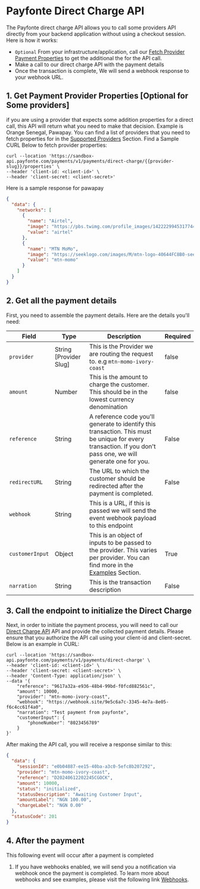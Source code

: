 # Payfonte Direct Charge API

The Payfonte direct charge API allows you to call some providers API directly from your backend application without using a
checkout session. Here is how it works:

- `Optional` From your infrastructure/application, call our [Fetch Provider Payment Properties](https://docs.payfonte.com/api-reference/disbursements/fetch-provider-properties) to get the additional the for the API call.
- Make a call to our direct charge API with the payment details
- Once the transaction is complete, We will send a webhook response to your webhook URL.

## 1. Get Payment Provider Properties [Optional for Some providers]

if you are using a provider that expects some addition properties for a direct call, this API will return what you need
to make that decision.
Example is Orange Senegal, Pawapay. You can find a list of providers that you need to fetch properties for in
the [Supported Providers](/guides/collections/direct-charge/supported-providers) Section.
Find a Sample CURL Below to fetch provider properties:

```shell
curl --location 'https://sandbox-api.payfonte.com/payments/v1/payments/direct-charge/{{provider-slug}}/properties' \
--header 'client-id: <client-id>' \
--header 'client-secret: <client-secret>'
```

Here is a sample response for pawapay

```json
{
  "data": {
    "networks": [
      {
        "name": "Airtel",
        "image": "https://pbs.twimg.com/profile_images/1422229945317744642/1f6bLEh__400x400.jpg",
        "value": "airtel"
      },
      {
        "name": "MTN MoMo",
        "image": "https://seeklogo.com/images/M/mtn-logo-40644FC8B0-seeklogo.com.png",
        "value": "mtn-momo"
      }
    ]
  }
}
```

## 2. Get all the payment details

First, you need to assemble the payment details. Here are the details you'll need:

| Field           | Type                   | Description                                                                                                                                                              | Required |
|-----------------|------------------------|--------------------------------------------------------------------------------------------------------------------------------------------------------------------------|----------|
| `provider`      | String [Provider Slug] | This is the Provider we are routing the request to. e.g `mtn-momo-ivory-coast`                                                                                           | false    |
| `amount`        | Number                 | This is the amount to charge the customer. This should be in the lowest currency denomination                                                                            | false    |
| `reference`     | String                 | A reference code you'll generate to identify this transaction. This must be unique for every transaction. If you don't pass one, we will generate one for you.           | False    |
| `redirectURL`   | String                 | The URL to which the customer should be redirected after the payment is completed.                                                                                       | False    |
| `webhook`       | String                 | This is a URL, if this is passed we will send the event webhook payload to this endpoint                                                                                 |          |
| `customerInput` | Object                 | This is an object of inputs to be passed to the provider. This varies per provider. You can find more in the [Examples](/guides/collections/direct-charge/examples) Section. | True     |
| `narration`     | String                 | This is the transaction description                                                                                                                                      | False    |

## 3. Call the endpoint to initialize the Direct Charge

Next, in order to initiate the payment process, you will need to call
our [Direct Charge API](https://docs.payfonte.com/api-reference/collections/direct-charge-api) API and provide the
collected payment details. Please ensure that you authorize the API call using your client-id and client-secret. Below
is an example in CURL:

```shell
curl --location 'https://sandbox-api.payfonte.com/payments/v1/payments/direct-charge' \
--header 'client-id: <client-id>' \
--header 'client-secret: <client-secret>' \
--header 'Content-Type: application/json' \
--data '{
    "reference": "9617a32a-e936-48b4-99bd-f0fcd882561c",
    "amount": 10000,
    "provider": "mtn-momo-ivory-coast",
    "webhook": "https://webhook.site/9e5c6a7c-3345-4e7a-8e05-f6c4cc61f4a0",
    "narration": "Test payment from payfonte",
    "customerInput": {
        "phoneNumber": "8023456789"
    }
}'
```

After making the API call, you will receive a response similar to this:

```json
{
  "data": {
    "sessionId": "e0b04887-ee15-40ba-a3c0-5efc8b207292",
    "provider": "mtn-momo-ivory-coast",
    "reference": "D20240612202245CGOCK",
    "amount": 10000,
    "status": "initialized",
    "statusDescription": "Awaiting Customer Input",
    "amountLabel": "NGN 100.00",
    "chargeLabel": "NGN 0.00"
  },
  "statusCode": 201
}
```

## 4. After the payment

This following event will occur after a payment is completed
1. If you have webhooks enabled, we will send you a notification via webhook once the payment is completed. To learn
   more about webhooks and see examples, please visit the following link [Webhooks](/guides/collections/webhook).

[//]: # (## 5. When Payment Fails)

[//]: # ()
[//]: # (In the event that a payment attempt fails, such as due to insufficient funds, there is no need for you to take any)

[//]: # (action. The payment page will remain open so that the customer can try again with another provider until the payment is)

[//]: # (successful or they choose to cancel.)

[//]: # ()
[//]: # (If you have webhooks enabled, we will send you a notification for each failed payment attempt. This can be useful if you)

[//]: # (need to follow up with customers who had issues with payment at a later time. Please refer to)

[//]: # (our  [Webhooks]&#40;/collections/webhook.md&#41; guide for an example of how this works.)
